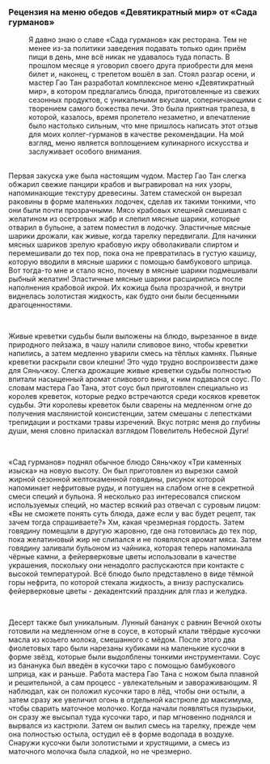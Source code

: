 ===Рецензия на меню обедов «Девятикратный мир» от «Сада гурманов»===
:Я давно знаю о славе «Сада гурманов» как ресторана. Тем не менее из-за политики заведения подавать только один приём пищи в день, мне всё никак не удавалось туда попасть. В прошлом месяце я уговорил своего друга приобрести для меня билет и, наконец, с трепетом вошёл в зал. Стоял разгар осени, и мастер Гао Тан разработал комплексное меню «Девятикратный мир», в котором предлагались блюда, приготовленные из свежих сезонных продуктов, с уникальными вкусами, соперничающими с творением самого божества печи. Это была приятная трапеза, в которой, казалось, время пролетело незаметно, и впечатление было настолько сильным, что мне пришлось написать этот отзыв для моих коллег-гурманов в качестве рекомендации. На мой взгляд, меню является воплощением кулинарного искусства и заслуживает особого внимания.
:<br />{{Размер|32|Закуска: Глазированная лодочка}}
:
Первая закуска уже была настоящим чудом. Мастер Гао Тан слегка обжарил свежие панцири крабов и выгравировал на них узоры, напоминающие текстуру древесины. Затем стамеской он вырезал раковины в форме маленьких лодочек, сделав их такими тонкими, что они были почти прозрачными. Мясо крабовых клешней смешивал с желатином из осетровых жабр и слепил мясные шарики, которые отварил в бульоне, а затем поместил в лодочку. Эластичные мясные шарики дрожали, как живые, когда тарелку передвигали. Для начинки мясных шариков зрелую крабовую икру обволакивали спиртом и перемешивали до тех пор, пока она не превратилась в густую кашицу, которую вводили в мясные шарики с помощью бамбукового шприца. Вот тогда-то мне и стало ясно, почему в мясные шарики подмешивали рыбный желатин! Эластичные мясные шарики расширились после наполнения крабовой икрой. Их кожица была прозрачной, и внутри виднелась золотистая жидкость, как будто они были бесценными драгоценностями.
:<br />{{Размер|32|Первое блюдо: Хмельной малиновый ручей}}
:
Живые креветки судьбы были выложены на блюдо, вырезанное в виде природного пейзажа, в чашу налили сливовое вино, чтобы креветки напились, а затем медленно уварили смесь на тёплых камнях. Пьяные креветки раскрыли свои клешни! Это чудо трудно воспроизвести даже для Сяньчжоу. Слегка дрожащие живые креветки судьбы полностью впитали насыщенный аромат сливового вина, к ним подавался соус. По словам мастера Гао Тана, этот соус был приготовлен специально из королев креветок, которые редко встречаются среди косяков креветок судьбы. Эти королевы креветок были сварены на медленном огне до получения маслянистой консистенции, затем смешаны с лепестками трепидации и ростками травы изречений. Вкус потряс меня до глубины души, меня словно приласкал взглядом Повелитель Небесной Дуги!
:<br />{{Размер|32|Основное блюдо: Бегущий по камням ручеёк}}
:
«Сад гурманов» поднял обычное блюдо Сяньчжоу «Три каменных изыска» на новую высоту. Он был приготовлен из вырезки самой жирной сезонной желтокаменной говядины, рисунок которой напоминает нефритовые руды, и потушен на слабом огне в секретной смеси специй и бульона. Я несколько раз интересовался списком используемых специй, но мастер всякий раз отвечал с суровым лицом: «Вы не сможете понять суть блюда, даже если у вас будет рецепт, так зачем тогда спрашиваете?» Хм, какая чрезмерная гордость. Затем говядину помещали в другую жаровню, где она готовилась до тех пор, пока желатиновый жир не слипался и не появлялся аромат мяса. Затем говядину заливали бульоном из чайника, которая теперь напоминала чёрные камни, а фейерверковые цветы использовали в качестве украшения, поскольку они ненадолго распускаются при контакте с высокой температурой. Всё блюдо было представлено в виде тёмной горы нефрита, по которой стекала жидкость, а внизу распускались фейерверковые цветы - декадентский праздник для глаз и желудка.
:<br />{{Размер|32|Десерт: Небесная тянучка}}
:
Десерт также был уникальным. Лунный бананук с равнин Вечной охоты готовили на медленном огне в соусе, в который клали твёрдые кусочки масла из козьего молока, смешанного с мёдом. После этого два фиолетовых таро были нарезаны кубиками на маленькие кусочки в форме звёзд, которые были выдолблены тонкими инструментами. Соус из бананука был введён в кусочки таро с помощью бамбукового шприца, как и раньше. Работа мастера Гао Тана с ножом была плавной и решительной, а сам процесс - увлекательным и завораживающим. Я наблюдал, как он положил кусочки таро в лёд, чтобы они остыли, а затем сразу же увеличил огонь в отдельной кастрюле до максимума, чтобы сварить маточное молочко. Когда начали появляться пузырьки, он сразу же высыпал туда кусочки таро, и пар мгновенно поднялся и вырвался из кастрюли. Затем он вылил смесь на тарелку, прежде чем она полностью остыла, остудил её в форме водопада в воздухе. Снаружи кусочки были золотистыми и хрустящими, а смесь из маточного молочка была сладкой, но не чрезмерно.
